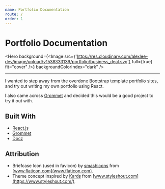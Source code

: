 ```yaml
---
name: Portfolio Documentation
route: /
order: 1
---
```




# Portfolio Documentation

<Hero
  background={<Image src={'https://res.cloudinary.com/alexlee-dev/image/upload/v1538333139/portfolio/business_deal.svg'} full={true} fit="cover" />}
  backgroundColorIndex="dark"
/>

---

I wanted to step away from the overdone Bootstrap template portfolio sites, and try out writing my own portfolio using React.

I also came across [Grommet](https://grommet.io/) and decided this would be a good project to try it out with.

## Built With

- [React.js](https://reactjs.org/)
- [Grommet](https://grommet.io/)
- [Docz](https://www.docz.site/)

## Attribution

- Briefcase Icon (used in favicon) by [smashicons](https://www.flaticon.com/authors/smashicons) from [www.flaticon.com](www.flaticon.com).
- Theme concept inspired by [Kards](https://www.styleshout.com/free-templates/kards/) from [www.styleshout.com](https://www.styleshout.com/).
